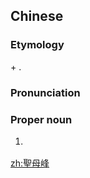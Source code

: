 {{also|圣母峰}}
==Chinese==
{{zh-forms|s=圣母峰|type=21}}
{{wikipedia|Mount Everest}}
{{wikipedia|珠穆朗瑪峰|lang=zh}}

===Etymology===
{{calque|zh|bo|ཇོ་མོ་གླང་མ||Holy Mother}} + {{zh-l|峰|peak}}.

===Pronunciation===
{{zh-pron
|m=Shèngmǔ Fēng
|c=sing3 mou5 fung1
|cat=pn
}}

===Proper noun===
{{zh-proper noun}}

# {{lb|zh|geography}} {{zh-alt-name|珠穆朗瑪峰}}

[[zh:聖母峰]]